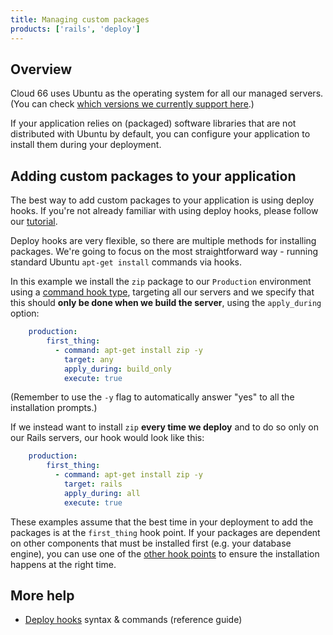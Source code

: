 ```yaml
---
title: Managing custom packages
products: ['rails', 'deploy']
---
```


## Overview

Cloud 66 uses Ubuntu as the operating system for all our managed servers. (You can check [which versions we currently support here](/:product/:version?/specs-and-policies/technical-specifications).) 

If your application relies on (packaged) software libraries that are not distributed with Ubuntu by default, you can configure your application to install them during your deployment. 

## Adding custom packages to your application

The best way to add custom packages to your application is using deploy hooks. If you're not already familiar with using deploy hooks, please follow our [tutorial](/:product/:version?/deploy-hooks/deploy-hooks). 

Deploy hooks are very flexible, so there are multiple methods for installing packages. We're going to focus on the most straightforward way - running standard Ubuntu `apt-get install` commands via hooks. 

In this example we install the `zip` package to our `Production` environment using a [command hook type](/:product/:version?/deploy-hooks/deploy-hooks#hook-fields-commands), targeting all our servers and we specify that this should **only be done when we build the server**, using the `apply_during` option: 

```yaml
    production:
        first_thing:
          - command: apt-get install zip -y
            target: any
            apply_during: build_only
            execute: true
```

(Remember to use the `-y` flag to automatically answer "yes" to all the installation prompts.)

If we instead want to install `zip` **every time we deploy** and to do so only on our Rails servers, our hook would look like this:

```yaml
    production:
        first_thing:
          - command: apt-get install zip -y
            target: rails
            apply_during: all
            execute: true
```

These examples assume that the best time in your deployment to add the packages is at the `first_thing` hook point. If your packages are dependent on other components that must be installed first (e.g. your database engine), you can use one of the [other hook points](/:product/:version?/deploy-hooks/deploy-hooks#hook-points) to ensure the installation happens at the right time.

## More help

- [Deploy hooks](/:product/:version?/deploy-hooks/deploy-hooks) syntax & commands (reference guide)